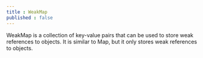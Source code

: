 ```yaml
---
title : WeakMap
published : false
---
```


WeakMap is a collection of key-value pairs that can be used to store weak references to objects. It is similar to Map, but it only stores weak references to objects.